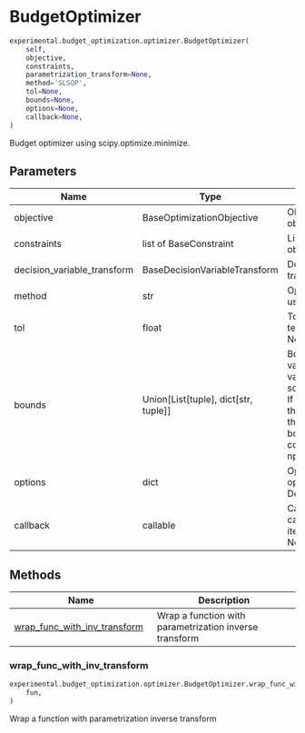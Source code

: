 # BudgetOptimizer { #prophetverse.experimental.budget_optimization.optimizer.BudgetOptimizer }

```python
experimental.budget_optimization.optimizer.BudgetOptimizer(
    self,
    objective,
    constraints,
    parametrization_transform=None,
    method='SLSQP',
    tol=None,
    bounds=None,
    options=None,
    callback=None,
)
```

Budget optimizer using scipy.optimize.minimize.

## Parameters {.doc-section .doc-section-parameters}

| Name                        | Type                                       | Description                                                                                                                                                                                                                      | Default    |
|-----------------------------|--------------------------------------------|----------------------------------------------------------------------------------------------------------------------------------------------------------------------------------------------------------------------------------|------------|
| objective                   | BaseOptimizationObjective                  | Objective function object                                                                                                                                                                                                        | _required_ |
| constraints                 | list of BaseConstraint                     | List of constraint objects                                                                                                                                                                                                       | _required_ |
| decision_variable_transform | BaseDecisionVariableTransform              | Decision variable transform object                                                                                                                                                                                               | _required_ |
| method                      | str                                        | Optimization method to use. Default is "SLSQP".                                                                                                                                                                                  | `'SLSQP'`  |
| tol                         | float                                      | Tolerance for termination. Default is None.                                                                                                                                                                                      | `None`     |
| bounds                      | Union\[List\[tuple\], dict\[str, tuple\]\] | Bounds for decision variables. If a list, the value is used directly in scipy.optimize.minimize. If a dict, the keys are the column names and the values are the bounds for each column. Default is (0, np.inf) for each column. | `None`     |
| options                     | dict                                       | Options for the optimization method. Default is None.                                                                                                                                                                            | `None`     |
| callback                    | callable                                   | Callback function to be called after each iteration. Default is None.                                                                                                                                                            | `None`     |

## Methods

| Name | Description |
| --- | --- |
| [wrap_func_with_inv_transform](#prophetverse.experimental.budget_optimization.optimizer.BudgetOptimizer.wrap_func_with_inv_transform) | Wrap a function with parametrization inverse transform |

### wrap_func_with_inv_transform { #prophetverse.experimental.budget_optimization.optimizer.BudgetOptimizer.wrap_func_with_inv_transform }

```python
experimental.budget_optimization.optimizer.BudgetOptimizer.wrap_func_with_inv_transform(
    fun,
)
```

Wrap a function with parametrization inverse transform